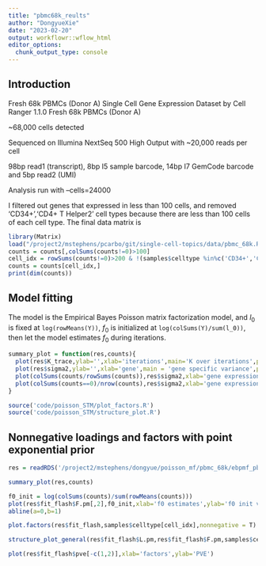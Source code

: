 ```yaml
---
title: "pbmc68k_reults"
author: "DongyueXie"
date: "2023-02-20"
output: workflowr::wflow_html
editor_options:
  chunk_output_type: console
---
```


## Introduction


Fresh 68k PBMCs (Donor A)
Single Cell Gene Expression Dataset by Cell Ranger 1.1.0
Fresh 68k PBMCs (Donor A)

~68,000 cells detected

Sequenced on Illumina NextSeq 500 High Output with ~20,000 reads per cell

98bp read1 (transcript), 8bp I5 sample barcode, 14bp I7 GemCode barcode and 5bp read2 (UMI)

Analysis run with --cells=24000

I filtered out genes that expressed in less than 100 cells, and removed 'CD34+','CD4+ T Helper2' cell types because there are less than 100 cells of each cell type. The final data matrix is 

```r
library(Matrix) 
load("/project2/mstephens/pcarbo/git/single-cell-topics/data/pbmc_68k.RData")
counts = counts[,colSums(counts!=0)>100]
cell_idx = rowSums(counts!=0)>200 & !(samples$celltype %in%c('CD34+','CD4+ T Helper2'))
counts = counts[cell_idx,]
print(dim(counts))
```



## Model fitting

The model is the Empirical Bayes Poisson matrix factorization model, and $l_0$ is fixed at `log(rowMeans(Y))`, $f_0$ is initialized at `log(colSums(Y)/sum(l_0))`, then let the model estimates $f_0$ during iterations.


```r
summary_plot = function(res,counts){
  plot(res$K_trace,ylab='',xlab='iterations',main='K over iterations',pch=20)
  plot(res$sigma2,ylab='',xlab='gene',main = 'gene specific variance',pch=20,col='grey70')
  plot(colSums(counts/rowSums(counts)),res$sigma2,xlab='gene expression',ylab='gene specific varaince',pch=20,col='grey60')
  plot(colSums(counts==0)/nrow(counts),res$sigma2,xlab='gene expression sparsity',ylab='gene specific varaince',pch = 20, col='grey50')
}

source('code/poisson_STM/plot_factors.R')
source('code/poisson_STM/structure_plot.R')
```

## Nonnegative loadings and factors with point exponential prior

```r
res = readRDS('/project2/mstephens/dongyue/poisson_mf/pbmc_68k/ebpmf_pbmc_nonnegLF.rds')
```

```r
summary_plot(res,counts)
```

```r
f0_init = log(colSums(counts)/sum(rowMeans(counts)))
plot(res$fit_flash$F.pm[,2],f0_init,xlab='f0 estimates',ylab='f0 init value',pch=20,col='grey70')
abline(a=0,b=1)
```

```r
plot.factors(res$fit_flash,samples$celltype[cell_idx],nonnegative = T)
```

```r
structure_plot_general(res$fit_flash$L.pm,res$fit_flash$F.pm,samples$celltype[cell_idx],LD=T)
```

```r
plot(res$fit_flash$pve[-c(1,2)],xlab='factors',ylab='PVE')
```


